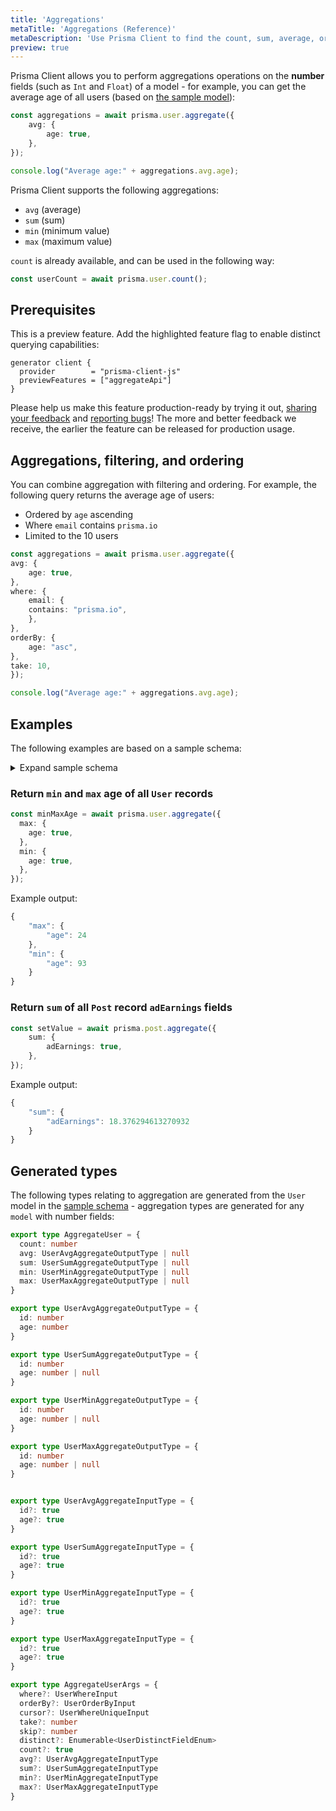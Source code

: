 ```yaml
---
title: 'Aggregations'
metaTitle: 'Aggregations (Reference)'
metaDescription: 'Use Prisma Client to find the count, sum, average, or min/max values of a number fields.'
preview: true
---
```


<TopBlock>

Prisma Client allows you to perform aggregations operations on the **number** fields (such as `Int` and `Float`) of a model - for example, you can get the average age of all users (based on [the sample model](aggregations#sample-model)):

```ts
const aggregations = await prisma.user.aggregate({
    avg: {
        age: true,
    },
});

console.log("Average age:" + aggregations.avg.age);
```

Prisma Client supports the following aggregations:

* `avg` (average)
* `sum` (sum)
* `min` (minimum value)
* `max` (maximum value)

`count` is already available, and can be used in the following way:

```ts
const userCount = await prisma.user.count();
```

</TopBlock>

## Prerequisites

This is a preview feature. Add the highlighted feature flag to enable distinct querying capabilities:

```prisma
generator client {
  provider        = "prisma-client-js"
  previewFeatures = ["aggregateApi"]
}
```

Please help us make this feature production-ready by trying it out, [sharing your feedback](https://github.com/prisma/prisma/issues/2838) and [reporting bugs](../../../more/creating-bug-reports)! The more and better feedback we receive, the earlier the feature can be released for production usage.


## Aggregations, filtering, and ordering

You can combine aggregation with filtering and ordering. For example, the following query returns the average age of users:

* Ordered by `age` ascending
* Where `email` contains `prisma.io`
* Limited to the 10 users

```ts
const aggregations = await prisma.user.aggregate({
avg: {
    age: true,
},
where: {
    email: {
    contains: "prisma.io",
    },
},
orderBy: {
    age: "asc",
},
take: 10,
});

console.log("Average age:" + aggregations.avg.age);
```

## Examples

The following examples are based on a sample schema:

<a  id="sample-model"></a>

<details>
  <summary>Expand sample schema</summary>

```prisma
  generator client {
  provider             = "prisma-client-js"
}

datasource db {
  provider = "mysql"
  url      = env("DATABASE_URL")
}

model Post {
  authorId   Int?
  content    String?
  id         Int     @default(autoincrement()) @id
  published  Boolean @default(false)
  title      String
  user       User?   @relation(fields: [authorId], references: [id])
  adEarnings Float? 

  @@index([authorId], name: "authorId")
}

model User {
  email           String  @unique
  id              Int     @default(autoincrement()) @id
  name            String?
  posts           Post[]
  extendedProfile Json?
  role            Role    @default(USER)
  age             Int?
}

enum Role {
  ADMIN
  USER
  MODERATOR
}
```

</details>

### Return `min` and `max` age of all `User` records

```ts
const minMaxAge = await prisma.user.aggregate({
  max: {
    age: true,
  },
  min: {
    age: true,
  },
});
```

Example output:

```js
{
    "max": {
        "age": 24
    },
    "min": {
        "age": 93
    }
}
```

### Return `sum` of all `Post` record `adEarnings` fields

```ts
const setValue = await prisma.post.aggregate({
    sum: {
        adEarnings: true,
    },
});
```

Example output:

```js
{
    "sum": {
        "adEarnings": 18.376294613270932
    }
}
```

## Generated types

The following types relating to aggregation are generated from the `User` model in the <a href="sorting#sample-model">sample schema</a> - aggregation types are generated for any `model` with number fields:


```ts
export type AggregateUser = {
  count: number
  avg: UserAvgAggregateOutputType | null
  sum: UserSumAggregateOutputType | null
  min: UserMinAggregateOutputType | null
  max: UserMaxAggregateOutputType | null
}

export type UserAvgAggregateOutputType = {
  id: number
  age: number
}

export type UserSumAggregateOutputType = {
  id: number
  age: number | null
}

export type UserMinAggregateOutputType = {
  id: number
  age: number | null
}

export type UserMaxAggregateOutputType = {
  id: number
  age: number | null
}


export type UserAvgAggregateInputType = {
  id?: true
  age?: true
}

export type UserSumAggregateInputType = {
  id?: true
  age?: true
}

export type UserMinAggregateInputType = {
  id?: true
  age?: true
}

export type UserMaxAggregateInputType = {
  id?: true
  age?: true
}

export type AggregateUserArgs = {
  where?: UserWhereInput
  orderBy?: UserOrderByInput
  cursor?: UserWhereUniqueInput
  take?: number
  skip?: number
  distinct?: Enumerable<UserDistinctFieldEnum>
  count?: true
  avg?: UserAvgAggregateInputType
  sum?: UserSumAggregateInputType
  min?: UserMinAggregateInputType
  max?: UserMaxAggregateInputType
}
```
